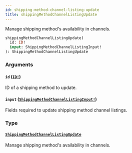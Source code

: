 ```yaml
---
id: shipping-method-channel-listing-update
title: shippingMethodChannelListingUpdate
---
```


Manage shipping method's availability in channels.

```graphql
shippingMethodChannelListingUpdate(
  id: ID!
  input: ShippingMethodChannelListingInput!
): ShippingMethodChannelListingUpdate

```

### Arguments

#### `id` ([`ID!`](/developer/api-reference/scalars/id))

ID of a shipping method to update.

#### `input` ([`ShippingMethodChannelListingInput!`](/developer/api-reference/inputs/shipping-method-channel-listing-input))

Fields required to update shipping method channel listings.

### Type

#### [`ShippingMethodChannelListingUpdate`](/developer/api-reference/objects/shipping-method-channel-listing-update)

Manage shipping method's availability in channels.
